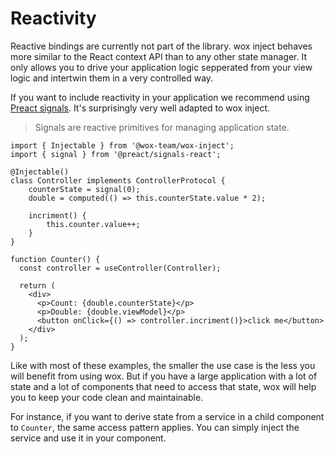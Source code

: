 # Reactivity

Reactive bindings are currently not part of the library. wox inject behaves more similar to the React context API than to any other state manager. It only allows you to drive your application logic sepperated from your view logic and intertwin them in a very controlled way.

If you want to include reactivity in your application we recommend using [Preact signals](https://preactjs.com/guide/v10/signals/). It's surprisingly very well adapted to wox inject.
> Signals are reactive primitives for managing application state.

```tsx
import { Injectable } from '@wox-team/wox-inject';
import { signal } from '@preact/signals-react';

@Injectable()
class Controller implements ControllerProtocol {
	counterState = signal(0);
	double = computed(() => this.counterState.value * 2);

	incriment() {
		this.counter.value++;
	}
}

function Counter() {
  const controller = useController(Controller);

  return (
    <div>
      <p>Count: {double.counterState}</p>
      <p>Double: {double.viewModel}</p>
      <button onClick={() => controller.incriment()}>click me</button>
    </div>
  );
}
```

Like with most of these examples, the smaller the use case is the less you will benefit from using wox. But if you have a large application with a lot of state and a lot of components that need to access that state, wox will help you to keep your code clean and maintainable.

For instance, if you want to derive state from a service in a child component to `Counter`, the same access pattern applies. You can simply inject the service and use it in your component.
